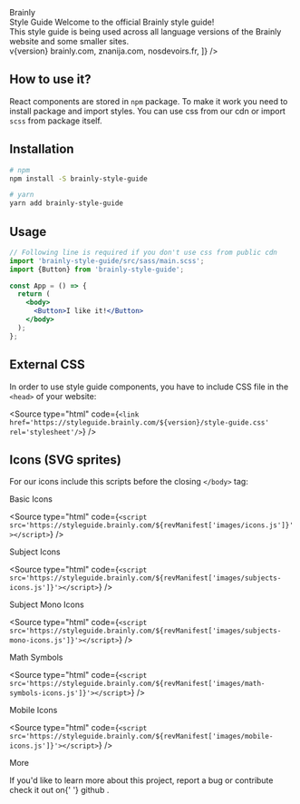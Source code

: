 
<Meta title="Introduction ✏️/Getting Started" />

<Flex justifyContent="center" fullWidth>
  <div className="intro-page-header">
    <Logo className="intro-page-header__logo" />
    <Flex marginTop={['s', , 'm']}>
      <TextBit
        className="intro-page-header__text"
        type="h1"
        size={['small', 'medium', 'large']}
        color="text-black"
        align="center"
      >
        Brainly
        <br /> Style Guide
      </TextBit>
    </Flex>
    <Flex marginTop={['xs', , 's']}>
      <Subheadline
        align="to-center"
        className="intro-page-header__text"
        size={['xsmall', 'small', 'medium']}
      >
        Welcome to the official Brainly style guide! <br />
        This style guide is being used across all language versions of the Brainly
        website and some smaller sites.
      </Subheadline>
    </Flex>
  </div>
</Flex>

<Flex direction="column" alignItems="center" marginTop="xs">
  <Flex direction="column" alignItems="flex-end" style={{position: 'relative'}}>
    <Text size="medium" weight="bold" color="text-gray-40">
      v{version}
    </Text>
  </Flex>
</Flex>

<Flex justifyContent="center" marginTop="s">
  <Breadcrumb
    elements={[
      <Link href="https://brainly.com">brainly.com</Link>,
      <Link href="https://znanija.com">znanija.com</Link>,
      <Link href="https://nosdevoirs.fr">nosdevoirs.fr</Link>,
    ]}
  />
</Flex>

<br />

## How to use it?

React components are stored in `npm` package. To make it work you need to
install package and import styles. You can use css from our <Link href="#external-css">cdn</Link> or import `scss` from package itself.

## Installation

```bash
# npm
npm install -S brainly-style-guide

# yarn
yarn add brainly-style-guide
```

## Usage

```jsx
// Following line is required if you don't use css from public cdn
import 'brainly-style-guide/src/sass/main.scss';
import {Button} from 'brainly-style-guide';

const App = () => {
  return (
    <body>
      <Button>I like it!</Button>
    </body>
  );
};
```

## External CSS

In order to use style guide components, you have to include CSS file in the `<head>` of your website:

<Source
  type="html"
  code={`<link href='https://styleguide.brainly.com/${version}/style-guide.css' rel='stylesheet'/>`}
/>

## Icons (SVG sprites)

For our icons include this scripts before the closing `</body>` tag:

<Text transform="uppercase" weight="bold">
  Basic Icons
</Text>

<Source
  type="html"
  code={`<script src='https://styleguide.brainly.com/${revManifest['images/icons.js']}'></script>`}
/>

<Text transform="uppercase" weight="bold">
  Subject Icons
</Text>

<Source
  type="html"
  code={`<script src='https://styleguide.brainly.com/${revManifest['images/subjects-icons.js']}'></script>`}
/>

<Text transform="uppercase" weight="bold">
  Subject Mono Icons
</Text>

<Source
  type="html"
  code={`<script src='https://styleguide.brainly.com/${revManifest['images/subjects-mono-icons.js']}'></script>`}
/>

<Text transform="uppercase" weight="bold">
  Math Symbols
</Text>

<Source
  type="html"
  code={`<script src='https://styleguide.brainly.com/${revManifest['images/math-symbols-icons.js']}'></script>`}
/>

<Text transform="uppercase" weight="bold">
  Mobile Icons
</Text>

<Source
  type="html"
  code={`<script src='https://styleguide.brainly.com/${revManifest['images/mobile-icons.js']}'></script>`}
/>

<DocsHeadline>More</DocsHeadline>

<Text>
  If you'd like to learn more about this project, report a bug or contribute
  check it out on{' '}
  <Link size="small" href="https://github.com/brainly/style-guide">
    github
  </Link>
  .
</Text>
